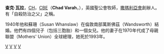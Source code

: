 {{Infobox Person
| name        = 查克·瓦拉／陳華樂<br/ ><small>Chad Varah</small>
| image       =
| image_size  = 
| caption     = 
| birth_date  = {{birth date|1911|11|12}}
| birth_place = {{flagicon|United Kingdom}} [[林肯郡|林肯郡]] {{tsl|en|Barton-upon-Humber|}}
| death_date  = {{death date and age|2007|11|8|1911|11|12}}
| death_place = {{flagicon|United Kingdom}} [[漢普郡|漢普郡]][[貝辛斯托克|貝辛斯托克]]
| occupation  = [[撒瑪利亞會|撒瑪利亞會]]創辦人
}}'''查克·瓦拉'''，[[名譽勳位|CH]]，[[CBE|CBE]]（'''Chad Varah'''，{{bd|1911年|11月12日|2007年|11月8日|catIdx=V}}），英國聖公會牧師，[[撒瑪利亞會|撒瑪利亞會]]創辦人。有「自殺防治之父」之稱。

1940年他和蘇珊（Susan Whanslaw）在倫敦南部萬斯佛茲（Wandsworth）結婚。他們有四個兒子（包括三胞胎）和一個女兒。他的妻子在1970年代成了母親聯盟（Mothers' Union）全球總理，她死於1993年。

{{Authority control}}
[[Category:英國社會運動者|V]]
[[Category:英國基督徒|V]]
[[Category:名譽勳位成員|V]]
[[Category:CBE勳銜|V]]